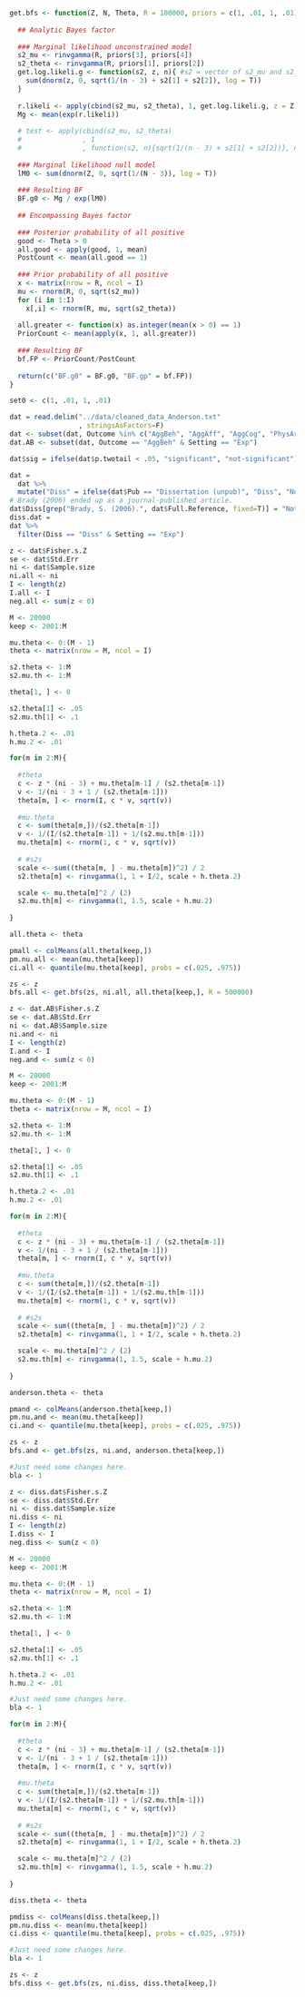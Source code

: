 ```r
get.bfs <- function(Z, N, Theta, R = 100000, priors = c(1, .01, 1, .01)){
  
  ## Analytic Bayes factor
  
  ### Marginal likelihood unconstrained model
  s2_mu <- rinvgamma(R, priors[3], priors[4])
  s2_theta <- rinvgamma(R, priors[1], priors[2])
  get.log.likeli.g <- function(s2, z, n){ #s2 = vector of s2_mu and s2_theta
    sum(dnorm(z, 0, sqrt(1/(n - 3) + s2[1] + s2[2]), log = T))
  }
  
  r.likeli <- apply(cbind(s2_mu, s2_theta), 1, get.log.likeli.g, z = Z, n = N)
  Mg <- mean(exp(r.likeli))
  
  # test <- apply(cbind(s2_mu, s2_theta)
  #               , 1
  #               , function(s2, n){sqrt(1/(n - 3) + s2[1] + s2[2])}, n = N[1])
  
  ### Marginal likelihood null model
  lM0 <- sum(dnorm(Z, 0, sqrt(1/(N - 3)), log = T))
  
  ### Resulting BF
  BF.g0 <- Mg / exp(lM0)
  
  ## Encompassing Bayes factor
  
  ### Posterior probability of all positive
  good <- Theta > 0
  all.good <- apply(good, 1, mean)
  PostCount <- mean(all.good == 1)
  
  ### Prior probability of all positive
  x <- matrix(nrow = R, ncol = I)
  mu <- rnorm(R, 0, sqrt(s2_mu))
  for (i in 1:I)
    x[,i] <- rnorm(R, mu, sqrt(s2_theta))
  
  all.greater <- function(x) as.integer(mean(x > 0) == 1)
  PriorCount <- mean(apply(x, 1, all.greater))
  
  ### Resulting BF
  bf.FP <- PriorCount/PostCount
  
  return(c("BF.g0" = BF.g0, "BF.gp" = bf.FP))
}

set0 <- c(1, .01, 1, .01)
```


```r
dat = read.delim("../data/cleaned_data_Anderson.txt"
                 , stringsAsFactors=F)
dat <- subset(dat, Outcome %in% c("AggBeh", "AggAff", "AggCog", "PhysArous"))
dat.AB <- subset(dat, Outcome == "AggBeh" & Setting == "Exp")

dat$sig = ifelse(dat$p.twotail < .05, "significant", "not-significant")

dat = 
  dat %>%
  mutate("Diss" = ifelse(dat$Pub == "Dissertation (unpub)", "Diss", "Not Diss"))
# Brady (2006) ended up as a journal-published article.
dat$Diss[grep("Brady, S. (2006).", dat$Full.Reference, fixed=T)] = "Not Diss"
diss.dat =
dat %>%
  filter(Diss == "Diss" & Setting == "Exp")
```

<!-- Anderson all data -->

```r
z <- dat$Fisher.s.Z
se <- dat$Std.Err
ni <- dat$Sample.size
ni.all <- ni
I <- length(z)
I.all <- I
neg.all <- sum(z < 0)

M <- 20000
keep <- 2001:M

mu.theta <- 0:(M - 1)
theta <- matrix(nrow = M, ncol = I)

s2.theta <- 1:M
s2.mu.th <- 1:M

theta[1, ] <- 0

s2.theta[1] <- .05
s2.mu.th[1] <- .1

h.theta.2 <- .01
h.mu.2 <- .01
```

```r
for(m in 2:M){
  
  #theta
  c <- z * (ni - 3) + mu.theta[m-1] / (s2.theta[m-1])
  v <- 1/(ni - 3 + 1 / (s2.theta[m-1]))
  theta[m, ] <- rnorm(I, c * v, sqrt(v))
  
  #mu.theta
  c <- sum(theta[m,])/(s2.theta[m-1])
  v <- 1/(I/(s2.theta[m-1]) + 1/(s2.mu.th[m-1]))
  mu.theta[m] <- rnorm(1, c * v, sqrt(v))
  
  # #s2s
  scale <- sum((theta[m, ] - mu.theta[m])^2) / 2
  s2.theta[m] <- rinvgamma(1, 1 + I/2, scale + h.theta.2)

  scale <- mu.theta[m]^2 / (2)
  s2.mu.th[m] <- rinvgamma(1, 1.5, scale + h.mu.2)
  
}

all.theta <- theta

pmall <- colMeans(all.theta[keep,])
pm.nu.all <- mean(mu.theta[keep])
ci.all <- quantile(mu.theta[keep], probs = c(.025, .975))
```

```r
zs <- z
bfs.all <- get.bfs(zs, ni.all, all.theta[keep,], R = 500000)
```

<!-- Aggressive Behavior -->

```r
z <- dat.AB$Fisher.s.Z
se <- dat.AB$Std.Err
ni <- dat.AB$Sample.size
ni.and <- ni
I <- length(z)
I.and <- I
neg.and <- sum(z < 0)

M <- 20000
keep <- 2001:M

mu.theta <- 0:(M - 1)
theta <- matrix(nrow = M, ncol = I)

s2.theta <- 1:M
s2.mu.th <- 1:M

theta[1, ] <- 0

s2.theta[1] <- .05
s2.mu.th[1] <- .1

h.theta.2 <- .01
h.mu.2 <- .01
```

```r
for(m in 2:M){
  
  #theta
  c <- z * (ni - 3) + mu.theta[m-1] / (s2.theta[m-1])
  v <- 1/(ni - 3 + 1 / (s2.theta[m-1]))
  theta[m, ] <- rnorm(I, c * v, sqrt(v))
  
  #mu.theta
  c <- sum(theta[m,])/(s2.theta[m-1])
  v <- 1/(I/(s2.theta[m-1]) + 1/(s2.mu.th[m-1]))
  mu.theta[m] <- rnorm(1, c * v, sqrt(v))
  
  # #s2s
  scale <- sum((theta[m, ] - mu.theta[m])^2) / 2
  s2.theta[m] <- rinvgamma(1, 1 + I/2, scale + h.theta.2)

  scale <- mu.theta[m]^2 / (2)
  s2.mu.th[m] <- rinvgamma(1, 1.5, scale + h.mu.2)
  
}

anderson.theta <- theta

pmand <- colMeans(anderson.theta[keep,])
pm.nu.and <- mean(mu.theta[keep])
ci.and <- quantile(mu.theta[keep], probs = c(.025, .975))
```

```r
zs <- z
bfs.and <- get.bfs(zs, ni.and, anderson.theta[keep,])
```

```r
#Just need some changes here.
bla <- 1

z <- diss.dat$Fisher.s.Z
se <- diss.dat$Std.Err
ni <- diss.dat$Sample.size
ni.diss <- ni
I <- length(z)
I.diss <- I
neg.diss <- sum(z < 0)

M <- 20000
keep <- 2001:M

mu.theta <- 0:(M - 1)
theta <- matrix(nrow = M, ncol = I)

s2.theta <- 1:M
s2.mu.th <- 1:M

theta[1, ] <- 0

s2.theta[1] <- .05
s2.mu.th[1] <- .1

h.theta.2 <- .01
h.mu.2 <- .01
```

```r
#Just need some changes here.
bla <- 1

for(m in 2:M){
  
  #theta
  c <- z * (ni - 3) + mu.theta[m-1] / (s2.theta[m-1])
  v <- 1/(ni - 3 + 1 / (s2.theta[m-1]))
  theta[m, ] <- rnorm(I, c * v, sqrt(v))
  
  #mu.theta
  c <- sum(theta[m,])/(s2.theta[m-1])
  v <- 1/(I/(s2.theta[m-1]) + 1/(s2.mu.th[m-1]))
  mu.theta[m] <- rnorm(1, c * v, sqrt(v))
  
  # #s2s
  scale <- sum((theta[m, ] - mu.theta[m])^2) / 2
  s2.theta[m] <- rinvgamma(1, 1 + I/2, scale + h.theta.2)

  scale <- mu.theta[m]^2 / (2)
  s2.mu.th[m] <- rinvgamma(1, 1.5, scale + h.mu.2)
  
}

diss.theta <- theta

pmdiss <- colMeans(diss.theta[keep,])
pm.nu.diss <- mean(mu.theta[keep])
ci.diss <- quantile(mu.theta[keep], probs = c(.025, .975))
```



```r
#Just need some changes here.
bla <- 1

zs <- z
bfs.diss <- get.bfs(zs, ni.diss, diss.theta[keep,])
```